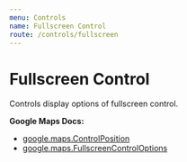 ```yaml
---
menu: Controls
name: Fullscreen Control
route: /controls/fullscreen
---
```



# Fullscreen Control

Controls display options of fullscreen control.

**Google Maps Docs:**

- [google.maps.ControlPosition](https://developers.google.com/maps/documentation/javascript/reference#ControlPosition)
- [google.maps.FullscreenControlOptions](https://developers.google.com/maps/documentation/javascript/reference#FullscreenControlOptions)

<Playground>
  <DocsMap>
    <FullscreenControl position="BOTTOM_CENTER" />
  </DocsMap>
</Playground>

<PropsTable of={FullscreenControl} />
